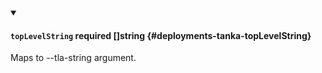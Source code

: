 <details className="config-field" data-expandable="false" open>
<summary>

#### `topLevelString` <span className="config-field-required" data-required="false">required</span> <span className="config-field-type">[]string</span> <span className="config-field-default"></span> <span className="config-field-enum"></span> {#deployments-tanka-topLevelString}

Maps to --tla-string argument.

</summary>


</details>
